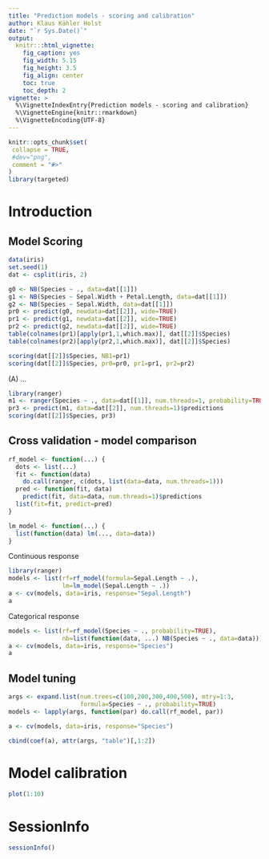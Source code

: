 ```yaml
---
title: "Prediction models - scoring and calibration"
author: Klaus Kähler Holst
date: "`r Sys.Date()`"
output:
  knitr:::html_vignette:
    fig_caption: yes
    fig_width: 5.15
    fig_height: 3.5
    fig_align: center
    toc: true
    toc_depth: 2
vignette: >
  %\VignetteIndexEntry{Prediction models - scoring and calibration}
  %\VignetteEngine{knitr::rmarkdown}
  %\VignetteEncoding{UTF-8}
---
```


```r
knitr::opts_chunk$set(
 collapse = TRUE,
 #dev="png",
 comment = "#>"
)
library(targeted)
```

Introduction
============

Model Scoring
------------

```r
data(iris)
set.seed(1)
dat <- csplit(iris, 2)

g0 <- NB(Species ~ ., data=dat[[1]])
g1 <- NB(Species ~ Sepal.Width + Petal.Length, data=dat[[1]])
g2 <- NB(Species ~ Sepal.Width, data=dat[[1]])
pr0 <- predict(g0, newdata=dat[[2]], wide=TRUE)
pr1 <- predict(g1, newdata=dat[[2]], wide=TRUE)
pr2 <- predict(g2, newdata=dat[[2]], wide=TRUE)
table(colnames(pr1)[apply(pr1,1,which.max)], dat[[2]]$Species)
table(colnames(pr2)[apply(pr2,1,which.max)], dat[[2]]$Species)
```


```r
scoring(dat[[2]]$Species, NB1=pr1)
scoring(dat[[2]]$Species, pr0=pr0, pr1=pr1, pr2=pr2)
```
\(A\) ...

```r
library(ranger)
m1 <- ranger(Species ~ ., data=dat[[1]], num.threads=1, probability=TRUE)
pr3 <- predict(m1, data=dat[[2]], num.threads=1)$predictions
scoring(dat[[2]]$Species, pr3)
```

Cross validation - model comparison
-------------------------------------

```r
rf_model <- function(...) {
  dots <- list(...)
  fit <- function(data)
    do.call(ranger, c(dots, list(data=data, num.threads=1)))
  pred <- function(fit, data)
    predict(fit, data=data, num.threads=1)$predictions
  list(fit=fit, predict=pred)
}

lm_model <- function(...) {
  list(function(data) lm(..., data=data))
}
```

Continuous response
```r
library(ranger)
models <- list(rf=rf_model(formula=Sepal.Length ~ .),
               lm=lm_model(Sepal.Length ~ .))
a <- cv(models, data=iris, response="Sepal.Length")
a
```

Categorical response
```r
models <- list(rf=rf_model(Species ~ ., probability=TRUE),
               nb=list(function(data, ...) NB(Species ~ ., data=data)))
a <- cv(models, data=iris, response="Species")
a
```

Model tuning
-----------------------

```r
args <- expand.list(num.trees=c(100,200,300,400,500), mtry=1:3,
                    formula=Species ~ ., probability=TRUE)
models <- lapply(args, function(par) do.call(rf_model, par))

a <- cv(models, data=iris, response="Species")

cbind(coef(a), attr(args, "table")[,1:2])

```


Model calibration
========================

```r
plot(1:10)
```


<!-- ## if (data.table::is.data.table(newdata)) newdata <- as.data.frame(newdata) -->
<!-- ## pr1 <- predict(model, newdata=newdata, ...) -->
<!-- ## response <- with(model, model$response) -->
<!-- ## weight <- with(model, model$filter[[1]]) -->
<!-- ## cal1 <- calibration(pr1, newdata[,response], weights=newdata[,weight]) -->
<!-- ## calibrate(cal1, pr1, ...) -->


SessionInfo
============


```r
sessionInfo()
```
